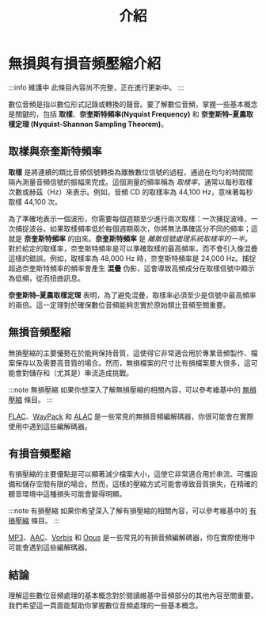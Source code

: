 ﻿---
title: 介紹
description: 什麼是無損音頻？什麼是有損音頻？什麼是音頻編解碼器？這篇文章將介紹數位音頻處理的基本概念。
keywords: [音頻編解碼器, 音頻, 編解碼器, 音頻編碼, 音頻解碼, 音頻壓縮, 音質, 音頻格式, 音頻檔案格式, 音頻檔案, 音頻檔案類型, 音頻檔案擴展名, 音頻檔案格式, 音頻檔案類型, 音頻檔案格式]
sidebar_position: 1
---

# 無損與有損音頻壓縮介紹

:::info 維護中
此條目內容尚不完整，正在進行更新中。
:::

數位音頻是指以數位形式記錄或轉換的聲音。要了解數位音頻，掌握一些基本概念是關鍵的，包括 **取樣**、**奈奎斯特頻率(Nyquist Frequency)** 和 **奈奎斯特–夏農取樣定理 (Nyquist-Shannon Sampling Theorem)**。

## 取樣與奈奎斯特頻率

**取樣** 是將連續的類比音頻信號轉換為離散數位信號的過程，通過在均勻的時間間隔內測量音頻信號的振幅來完成。這個測量的頻率稱為 *取樣率*，通常以每秒取樣次數或赫茲（Hz）來表示。例如，音頻 CD 的取樣率為 44,100 Hz，意味著每秒取樣 44,100 次。

為了準確地表示一個波形，你需要每個週期至少進行兩次取樣：一次捕捉波峰，一次捕捉波谷。如果取樣頻率低於每個週期兩次，你將無法準確區分不同的頻率；這就是 **奈奎斯特頻率** 的由來。**奈奎斯特頻率** 是 *離散信號處理系統取樣率的一半*。對於給定的取樣率，奈奎斯特頻率是可以準確取樣的最高頻率，而不會引入像混疊這樣的錯誤。例如，取樣率為 48,000 Hz 時，奈奎斯特頻率是 24,000 Hz。捕捉超過奈奎斯特頻率的頻率會產生 **混疊** 伪影，這會導致高頻成分在取樣信號中顯示為低頻，從而扭曲訊息。

**奈奎斯特–夏農取樣定理** 表明，為了避免混疊，取樣率必須至少是信號中最高頻率的兩倍。這一定理對於確保數位音頻能夠忠實於原始類比音頻至關重要。
## 無損音頻壓縮

無損壓縮的主要優勢在於能夠保持音質，這使得它非常適合用於專業音頻製作、檔案保存以及需要高音質的場合。然而，無損檔案的尺寸比有損檔案要大很多，這可能會對儲存和（尤其是）串流造成挑戰。

:::note 無損壓縮
如果你想深入了解無損壓縮的相關內容，可以參考維基中的 [無損壓縮](../introduction/lossless.mdx) 條目。
:::

[FLAC](./FLAC.mdx)、[WavPack](./WavPack.mdx) 和 [ALAC](./ALAC.mdx) 是一些常見的無損音頻編解碼器，你很可能會在實際使用中遇到這些編解碼器。

## 有損音頻壓縮

有損壓縮的主要優點是可以顯著減少檔案大小，這使它非常適合用於串流、可攜設備和儲存空間有限的場合。然而，這樣的壓縮方式可能會導致音質損失，在精確的聽音環境中這種損失可能會變得明顯。

:::note 有損壓縮
如果你希望深入了解有損壓縮的相關內容，可以參考維基中的 [有損壓縮](../introduction/lossy.mdx) 條目。
:::

[MP3](./MP3.mdx)、[AAC](./AAC.mdx)、[Vorbis](./Vorbis.mdx) 和 [Opus](./Opus.mdx) 是一些常見的有損音頻編解碼器，你在實際使用中可能會遇到這些編解碼器。

## 結論

理解這些數位音頻處理的基本概念對於閱讀維基中音頻部分的其他內容至關重要。我們希望這一頁面能幫助你掌握數位音頻處理的一些基本概念。